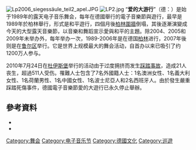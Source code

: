 {{expand|time=2010-07-25T07:46:32+00:00}}
{{About|在德國舉辦的電子音樂節與遊行|日本樂團於2005年發行的單曲|愛的大行進}}
[[File:Lp2006_siegessäule_teil2_apel.JPG|thumb]]
[[File:LP2.jpg|thumb]]
“'''爱的大游行'''”（德：{{lang|de|''Loveparade''}}）是始于1989年的露天电子音乐舞会，每年在德國舉行的電子音樂節與遊行，最早是1989年於柏林舉行，形式是和平遊行，四個月後[[柏林圍牆|柏林圍牆]]倒塌，其後逐漸演變成今天的大型露天音樂節，以音樂和舞蹈宣示愛與和平的主題。除2004、2005和2009年未举办外，每年举办一次，1989-2006年是在德国[[柏林|柏林]]进行，2007年後则是在[[鲁尔区|鲁尔区]]举行。它是世界上规模最大的舞会活动，自首办以来已吸引了约1200万人参与。

2010年7月24日在[[杜伊斯堡|杜伊斯堡]]举行的活动由于过度拥挤而发生[[踩踏事故|踩踏事故]]，造成21人丧生，超過511人受伤。罹難人士包含了7名外國籍人士：1名澳洲女性、1名義大利女性、1名荷蘭男性、1名中國女性、1名波士尼亞人和2名西班牙人。由於發生嚴重踩踏死傷事件，德國電子音樂節愛的大遊行已永久停止舉辦。

== 參考資料 ==
* {{cite news|url=http://news.rti.org.tw/index_newsContent.aspx?nid=251706&id=2&id2=2|title=德踩踏事故 愛的大遊行永遠停辦|publisher=中央广播电台|date=2010-07-25|accessdate=2010-07-26}}{{dead link|date=2018年3月 |bot=InternetArchiveBot |fix-attempted=yes }}
* {{cite news|url=http://www.bbc.co.uk/news/world-europe-10751899|title=Stampede at German Love Parade festival kills 19|publisher=BBC News|date=2010-07-25|accessdate=2010-07-26|archive-date=2010-07-25|archive-url=https://web.archive.org/web/20100725192129/http://www.bbc.co.uk/news/world-europe-10751899|dead-url=no}}
<!--
==外部链接==
*[http://www.loveparade.com/ 官方网站]（可能无法访问）
-->

{{Authority control}}
[[Category:舞会|Category:舞会]]
[[Category:电子音乐节|Category:电子音乐节]]
[[Category:德國文化|Category:德國文化]]
[[Category:巡遊|Category:巡遊]]